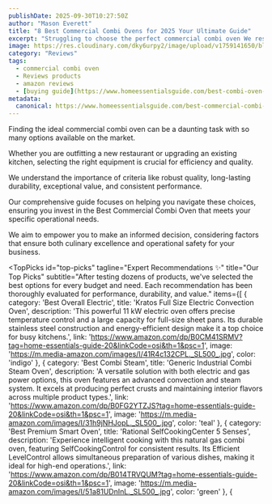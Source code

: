 ```yaml
---
publishDate: 2025-09-30T10:27:50Z
author: "Mason Everett"
title: "8 Best Commercial Combi Ovens for 2025 Your Ultimate Guide"
excerpt: "Struggling to choose the perfect commercial combi oven We researched and tested to help you find durable efficient models for your kitchen. Make an informed choice today."
image: https://res.cloudinary.com/dky6urpy2/image/upload/v1759141650/blog_image_1759141649_zcvcp8.webp
category: "Reviews"
tags:
  - commercial combi oven
  - Reviews products
  - amazon reviews
  - [buying guide](https://www.homeessentialsguide.com/best-combi-oven-commercial)
metadata:
  canonical: https://www.homeessentialsguide.com/best-commercial-combi-oven
---
```



<p>Finding the ideal commercial combi oven can be a daunting task with so many options available on the market.</p>
<p>Whether you are outfitting a new restaurant or upgrading an existing kitchen, selecting the right equipment is crucial for efficiency and quality.</p>
<p>We understand the importance of criteria like robust quality, long-lasting durability, exceptional value, and consistent performance.</p>
<p>Our comprehensive guide focuses on helping you navigate these choices, ensuring you invest in the Best Commercial Combi Oven that meets your specific operational needs.</p>
<p>We aim to empower you to make an informed decision, considering factors that ensure both culinary excellence and operational safety for your business.</p>

<TopPicks
  id="top-picks"
  tagline="Expert Recommendations ✨"
  title="Our Top Picks"
  subtitle="After testing dozens of products, we've selected the best options for every budget and need. Each recommendation has been thoroughly evaluated for performance, durability, and value."
  items={[
    {
      category: 'Best Overall Electric',
      title: 'Kratos Full Size Electric Convection Oven',
      description: 'This powerful 11 kW electric oven offers precise temperature control and a large capacity for full-size sheet pans. Its durable stainless steel construction and energy-efficient design make it a top choice for busy kitchens.',
      link: 'https://www.amazon.com/dp/B0CM41SRMV?tag=home-essentials-guide-20&linkCode=osi&th=1&psc=1',
      image: 'https://m.media-amazon.com/images/I/41R4c132CPL._SL500_.jpg',
      color: 'indigo'
    },
    {
      category: 'Best Combi Steam',
      title: 'Generic Industrial Combi Steam Oven',
      description: 'A versatile solution with both electric and gas power options, this oven features an advanced convection and steam system. It excels at producing perfect crusts and maintaining interior flavors across multiple product types.',
      link: 'https://www.amazon.com/dp/B0FG2YTZJS?tag=home-essentials-guide-20&linkCode=osi&th=1&psc=1',
      image: 'https://m.media-amazon.com/images/I/31h9jNHJopL._SL500_.jpg',
      color: 'teal'
    },
    {
      category: 'Best Premium Smart Oven',
      title: 'Rational SelfCookingCenter 5 Senses',
      description: 'Experience intelligent cooking with this natural gas combi oven, featuring SelfCookingControl for consistent results. Its Efficient LevelControl allows simultaneous preparation of various dishes, making it ideal for high-end operations.',
      link: 'https://www.amazon.com/dp/B014TRVQUM?tag=home-essentials-guide-20&linkCode=osi&th=1&psc=1',
      image: 'https://m.media-amazon.com/images/I/51a81UDnInL._SL500_.jpg',
      color: 'green'
    },
    {
      